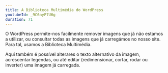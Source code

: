 ```yaml
---
title: A Biblioteca Multimédia do WordPress
youtubeId: _9C6nyF7U6g
duration: 71
---
```


O WordPress permite-nos facilmente remover imagens que já não estamos a utilizar, ou consultar todas as imagens que já carregámos no nosso site. Para tal, usamos a Biblioteca Multimédia.

Aqui também é possível alterares o texto alternativo da imagem, acrescentar legendas, ou até editar (redimensionar, cortar, rodar ou inverter) uma imagem já carregada.
